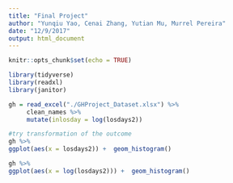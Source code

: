```yaml
---
title: "Final Project"
author: "Yunqiu Yao, Cenai Zhang, Yutian Mu, Murrel Pereira"
date: "12/9/2017"
output: html_document
---
```


```r
knitr::opts_chunk$set(echo = TRUE)
```

```r
library(tidyverse)
library(readxl)
library(janitor)
```

```r
gh = read_excel("./GHProject_Dataset.xlsx") %>% 
     clean_names %>%
     mutate(inlosday = log(losdays2))
```

```r
#try transformation of the outcome
gh %>%
ggplot(aes(x = losdays2)) +  geom_histogram()

gh %>%
ggplot(aes(x = log(losdays2))) +  geom_histogram()
```